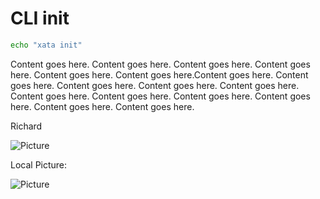
# CLI init

```bash
echo "xata init"
```

Content goes here. Content goes here. Content goes here. Content goes here. Content goes here. Content goes here.Content goes here. Content goes here. Content goes here. Content goes here. Content goes here. Content goes here. Content goes here. Content goes here. Content goes here. Content goes here. Content goes here.

Richard 

![Picture](https://raw.githubusercontent.com/xataio/mdx-blog/main/images/llm-evals-with-vercel-ai-and-vitest@2x.png)

Local Picture:

![Picture](assets/llm-evals-with-vercel-ai-and-vitest-og@2x.png)
